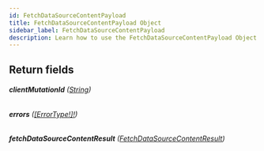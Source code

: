 ```yaml
---
id: FetchDataSourceContentPayload
title: FetchDataSourceContentPayload Object
sidebar_label: FetchDataSourceContentPayload
description: Learn how to use the FetchDataSourceContentPayload Object for Prismatic's API.
---
```


## Return fields

###### <b>clientMutationId</b> ([String](api/schema/scalar/String.mdx))

###### <b>errors</b> ([[ErrorType!]!](api/schema/object/ErrorType.mdx))

###### <b>fetchDataSourceContentResult</b> ([FetchDataSourceContentResult](api/schema/object/FetchDataSourceContentResult.mdx))
